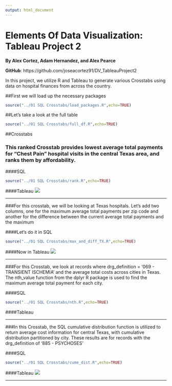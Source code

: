 ```yaml
---
output: html_document
---
```

Elements Of Data Visualization: Tableau Project 2
===
__By Alex Cortez, Adam Hernandez, and Alex Pearce__

__GitHub__: https://github.com/joseacortez91/DV_TableauProject2

In this project, we utilize R and Tableau to generate various Crosstabs using data on hospital finances from across the country.

##First we will load up the necessary packages

```r
source("../01 SQL Crosstabs/load_packages.R",echo=TRUE)
```

##Let's take a look at the full table
```r
source("../01 SQL Crosstabs/full_df.R",echo=TRUE)
```

##Crosstabs

### This ranked Crosstab provides lowest average total payments for "Chest Pain" hospital visits in the central Texas area, and ranks them by affordability. 
####SQL
```r
source("../01 SQL Crosstabs/rank.R",echo=TRUE)
```

####Tableau
![](./rank.png)

***

###For this crosstab, we will be looking at Texas hospitals. Let's add two columns, one for the maximum average total payments per zip code and another for the difference between the current average total payments and the maximum

####Let's do it in SQL
```r
source("../01 SQL Crosstabs/max_and_diff_TX.R",echo=TRUE)
```


####Now in Tableau
![](./max_and_diff_TX.png)

***

###For this Crosstab, we look at records where drg_definition = '069 - TRANSIENT ISCHEMIA' and the average total costs across cities in Texas. The nth_value function from the dplyr R package is used to find the maximum average total payment for each city.

####SQL
```r
source("../01 SQL Crosstabs/nth.R",echo=TRUE)
```

####Tableau

***

###In this Crosstab, the SQL cumulative distribution function is utilized to return average cost information for central Texas, with cumulative distribution partitioned by city. These results are for records with the drg_definition of '885 - PSYCHOSES'

####SQL
```r
source("../01 SQL Crosstabs/cume_dist.R",echo=TRUE)
```

####Tableau
![](./cume_dist.png)

***
